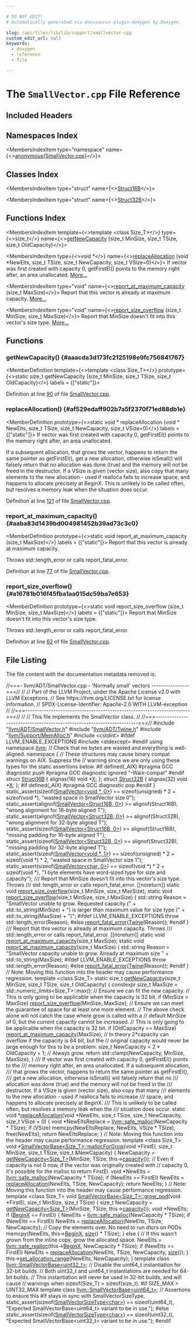 ```yaml
---

# DO NOT EDIT!
# Automatically generated via docusaurus-plugin-doxygen by Doxygen.

slug: /api/files/lib/lib/support/smallvector-cpp
custom_edit_url: null
keywords:
  - doxygen
  - reference
  - file

---
```





# The `SmallVector.cpp` File Reference

<DoxygenPage pluginConfig={pluginConfig}>



## Included Headers

<IncludesList>
<IncludesListItem
  filePath="llvm/ADT/SmallVector.h"
  permalink="/docs/api/files/include/include/llvm/include/llvm/adt/smallvector-h"
  isLocal="true" />
<IncludesListItem
  filePath="llvm/ADT/Twine.h"
  permalink="/docs/api/files/include/include/llvm/include/llvm/adt/twine-h"
  isLocal="true" />
<IncludesListItem
  filePath="llvm/Support/MemAlloc.h"
  permalink="/docs/api/files/include/include/llvm/include/llvm/support/memalloc-h"
  isLocal="true" />
<IncludesListItem
  filePath="cstdint"
  permalink=""
  isLocal="false" />
</IncludesList>

## Namespaces Index

<MembersIndex>

<MembersIndexItem
  type="namespace"
  name={<><a href="/docs/api/namespaces/anonymous-smallvector-cpp-">anonymous&#123;SmallVector.cpp&#125;</a></>}>
</MembersIndexItem>

</MembersIndex>

## Classes Index

<MembersIndex>

<MembersIndexItem
  type="struct"
  name={<><a href="/docs/api/structs/anonymous-namespace-smallvector-cpp-/struct16b">Struct16B</a></>}>
</MembersIndexItem>

<MembersIndexItem
  type="struct"
  name={<><a href="/docs/api/structs/anonymous-namespace-smallvector-cpp-/struct32b">Struct32B</a></>}>
</MembersIndexItem>

</MembersIndex>

## Functions Index

<MembersIndex>

<MembersIndexItem
  template={<>template &lt;class Size&#95;T&gt;</>}
  type={<>size&#95;t</>}
  name={<><a href="#aaacda3d173fc2125198e9fc756841767">getNewCapacity</a> (size&#95;t MinSize, size&#95;t TSize, size&#95;t OldCapacity)</>}>
</MembersIndexItem>

<MembersIndexItem
  type={<>void &#42;</>}
  name={<><a href="#af529edaff902b7a5f2370f71ed88db1e">replaceAllocation</a> (void &#42;NewElts, size&#95;t TSize, size&#95;t NewCapacity, size&#95;t VSize=0)</>}>
If vector was first created with capacity 0, getFirstEl() points to the memory right after, an area unallocated. <a href="#af529edaff902b7a5f2370f71ed88db1e">More...</a>
</MembersIndexItem>

<MembersIndexItem
  type="void"
  name={<><a href="#aaba83d1439bd004981452b39ad73c3c0">report&#95;at&#95;maximum&#95;capacity</a> (size&#95;t MaxSize)</>}>
Report that this vector is already at maximum capacity. <a href="#aaba83d1439bd004981452b39ad73c3c0">More...</a>
</MembersIndexItem>

<MembersIndexItem
  type="void"
  name={<><a href="#a16781b016f45fba1aa015dc59ba7e653">report&#95;size&#95;overflow</a> (size&#95;t MinSize, size&#95;t MaxSize)</>}>
Report that MinSize doesn&#39;t fit into this vector&#39;s size type. <a href="#a16781b016f45fba1aa015dc59ba7e653">More...</a>
</MembersIndexItem>

</MembersIndex>


<SectionDefinition>

## Functions

### getNewCapacity() {#aaacda3d173fc2125198e9fc756841767}

<MemberDefinition
  template={<>template &lt;class Size&#95;T&gt;</>}
  prototype={<>static size&#95;t getNewCapacity (size&#95;t MinSize, size&#95;t TSize, size&#95;t OldCapacity)</>}
  labels = {["static"]}>

Definition at line <a href="#l00090">90</a> of file <a href="/docs/api/files/lib/lib/support/smallvector-cpp">SmallVector.cpp</a>.
</MemberDefinition>

### replaceAllocation() {#af529edaff902b7a5f2370f71ed88db1e}

<MemberDefinition
  prototype={<>static void &#42; replaceAllocation (void &#42; NewElts, size&#95;t TSize, size&#95;t NewCapacity, size&#95;t VSize=0)</>}
  labels = {["static"]}>
If vector was first created with capacity 0, getFirstEl() points to the memory right after, an area unallocated.

If a subsequent allocation, that grows the vector, happens to return the same pointer as getFirstEl(), get a new allocation, otherwise isSmall() will falsely return that no allocation was done (true) and the memory will not be freed in the destructor. If a VSize is given (vector size), also copy that many elements to the new allocation - used if realloca fails to increase space, and happens to allocate precisely at BeginX. This is unlikely to be called often, but resolves a memory leak when the situation does occur.

Definition at line <a href="#l00121">121</a> of file <a href="/docs/api/files/lib/lib/support/smallvector-cpp">SmallVector.cpp</a>.
</MemberDefinition>

### report&#95;at&#95;maximum&#95;capacity() {#aaba83d1439bd004981452b39ad73c3c0}

<MemberDefinition
  prototype={<>static void report&#95;at&#95;maximum&#95;capacity (size&#95;t MaxSize)</>}
  labels = {["static"]}>
Report that this vector is already at maximum capacity.

Throws std::length&#95;error or calls report&#95;fatal&#95;error.

Definition at line <a href="#l00077">77</a> of file <a href="/docs/api/files/lib/lib/support/smallvector-cpp">SmallVector.cpp</a>.
</MemberDefinition>

### report&#95;size&#95;overflow() {#a16781b016f45fba1aa015dc59ba7e653}

<MemberDefinition
  prototype={<>static void report&#95;size&#95;overflow (size&#95;t MinSize, size&#95;t MaxSize)</>}
  labels = {["static"]}>
Report that MinSize doesn&#39;t fit into this vector&#39;s size type.

Throws std::length&#95;error or calls report&#95;fatal&#95;error.

Definition at line <a href="#l00062">62</a> of file <a href="/docs/api/files/lib/lib/support/smallvector-cpp">SmallVector.cpp</a>.
</MemberDefinition>

</SectionDefinition>

## File Listing

The file content with the documentation metadata removed is:

<ProgramListing>

<Link id="l00001" /><CodeLine lineNumber="1"><Highlight kind="comment">//===- llvm/ADT/SmallVector.cpp - &#39;Normally small&#39; vectors ----------------===//</Highlight><Highlight kind="normal"></Highlight></CodeLine>
<Link id="l00002" /><CodeLine lineNumber="2"><Highlight kind="normal"></Highlight><Highlight kind="comment">//</Highlight><Highlight kind="normal"></Highlight></CodeLine>
<Link id="l00003" /><CodeLine lineNumber="3"><Highlight kind="normal"></Highlight><Highlight kind="comment">// Part of the LLVM Project, under the Apache License v2.0 with LLVM Exceptions.</Highlight><Highlight kind="normal"></Highlight></CodeLine>
<Link id="l00004" /><CodeLine lineNumber="4"><Highlight kind="normal"></Highlight><Highlight kind="comment">// See https://llvm.org/LICENSE.txt for license information.</Highlight><Highlight kind="normal"></Highlight></CodeLine>
<Link id="l00005" /><CodeLine lineNumber="5"><Highlight kind="normal"></Highlight><Highlight kind="comment">// SPDX-License-Identifier: Apache-2.0 WITH LLVM-exception</Highlight><Highlight kind="normal"></Highlight></CodeLine>
<Link id="l00006" /><CodeLine lineNumber="6"><Highlight kind="normal"></Highlight><Highlight kind="comment">//</Highlight><Highlight kind="normal"></Highlight></CodeLine>
<Link id="l00007" /><CodeLine lineNumber="7"><Highlight kind="normal"></Highlight><Highlight kind="comment">//===----------------------------------------------------------------------===//</Highlight><Highlight kind="normal"></Highlight></CodeLine>
<Link id="l00008" /><CodeLine lineNumber="8"><Highlight kind="normal"></Highlight><Highlight kind="comment">//</Highlight><Highlight kind="normal"></Highlight></CodeLine>
<Link id="l00009" /><CodeLine lineNumber="9"><Highlight kind="normal"></Highlight><Highlight kind="comment">// This file implements the SmallVector class.</Highlight><Highlight kind="normal"></Highlight></CodeLine>
<Link id="l00010" /><CodeLine lineNumber="10"><Highlight kind="normal"></Highlight><Highlight kind="comment">//</Highlight><Highlight kind="normal"></Highlight></CodeLine>
<Link id="l00011" /><CodeLine lineNumber="11"><Highlight kind="normal"></Highlight><Highlight kind="comment">//===----------------------------------------------------------------------===//</Highlight><Highlight kind="normal"></Highlight></CodeLine>
<Link id="l00012" /><CodeLine lineNumber="12"><Highlight kind="normal"></Highlight></CodeLine>
<Link id="l00013" /><CodeLine lineNumber="13"><Highlight kind="normal"></Highlight><Highlight kind="preprocessor">#include &quot;<a href="/docs/api/files/include/include/llvm/include/llvm/adt/smallvector-h">llvm/ADT/SmallVector.h</a>&quot;</Highlight><Highlight kind="normal"></Highlight></CodeLine>
<Link id="l00014" /><CodeLine lineNumber="14"><Highlight kind="normal"></Highlight><Highlight kind="preprocessor">#include &quot;<a href="/docs/api/files/include/include/llvm/include/llvm/adt/twine-h">llvm/ADT/Twine.h</a>&quot;</Highlight><Highlight kind="normal"></Highlight></CodeLine>
<Link id="l00015" /><CodeLine lineNumber="15"><Highlight kind="normal"></Highlight><Highlight kind="preprocessor">#include &quot;<a href="/docs/api/files/include/include/llvm/include/llvm/support/memalloc-h">llvm/Support/MemAlloc.h</a>&quot;</Highlight><Highlight kind="normal"></Highlight></CodeLine>
<Link id="l00016" /><CodeLine lineNumber="16"><Highlight kind="normal"></Highlight><Highlight kind="preprocessor">#include &lt;cstdint&gt;</Highlight><Highlight kind="normal"></Highlight></CodeLine>
<Link id="l00017" /><CodeLine lineNumber="17"><Highlight kind="normal"></Highlight><Highlight kind="preprocessor">#ifdef LLVM&#95;ENABLE&#95;EXCEPTIONS</Highlight><Highlight kind="normal"></Highlight></CodeLine>
<Link id="l00018" /><CodeLine lineNumber="18"><Highlight kind="normal"></Highlight><Highlight kind="preprocessor">#include &lt;stdexcept&gt;</Highlight><Highlight kind="normal"></Highlight></CodeLine>
<Link id="l00019" /><CodeLine lineNumber="19"><Highlight kind="normal"></Highlight><Highlight kind="preprocessor">#endif</Highlight><Highlight kind="normal"></Highlight></CodeLine>
<Link id="l00020" /><CodeLine lineNumber="20"><Highlight kind="normal"></Highlight><Highlight kind="keyword">using namespace </Highlight><Highlight kind="normal"><a href="/docs/api/namespaces/llvm">llvm</a>;</Highlight></CodeLine>
<Link id="l00021" /><CodeLine lineNumber="21"><Highlight kind="normal"></Highlight></CodeLine>
<Link id="l00022" /><CodeLine lineNumber="22"><Highlight kind="normal"></Highlight><Highlight kind="comment">// Check that no bytes are wasted and everything is well-aligned.</Highlight><Highlight kind="normal"></Highlight></CodeLine>
<Link id="l00023" /><CodeLine lineNumber="23" lineLink="/docs/api/namespaces/anonymous-smallvector-cpp-"><Highlight kind="normal"></Highlight><Highlight kind="keyword">namespace </Highlight><Highlight kind="normal">&#123;</Highlight></CodeLine>
<Link id="l00024" /><CodeLine lineNumber="24"><Highlight kind="normal"></Highlight><Highlight kind="comment">// These structures may cause binary compat warnings on AIX. Suppress the</Highlight><Highlight kind="normal"></Highlight></CodeLine>
<Link id="l00025" /><CodeLine lineNumber="25"><Highlight kind="normal"></Highlight><Highlight kind="comment">// warning since we are only using these types for the static assertions below.</Highlight><Highlight kind="normal"></Highlight></CodeLine>
<Link id="l00026" /><CodeLine lineNumber="26"><Highlight kind="normal"></Highlight><Highlight kind="preprocessor">#if defined(&#95;AIX)</Highlight><Highlight kind="normal"></Highlight></CodeLine>
<Link id="l00027" /><CodeLine lineNumber="27"><Highlight kind="normal"></Highlight><Highlight kind="preprocessor">#pragma GCC diagnostic push</Highlight><Highlight kind="normal"></Highlight></CodeLine>
<Link id="l00028" /><CodeLine lineNumber="28"><Highlight kind="normal"></Highlight><Highlight kind="preprocessor">#pragma GCC diagnostic ignored &quot;-Waix-compat&quot;</Highlight><Highlight kind="normal"></Highlight></CodeLine>
<Link id="l00029" /><CodeLine lineNumber="29"><Highlight kind="normal"></Highlight><Highlight kind="preprocessor">#endif</Highlight><Highlight kind="normal"></Highlight></CodeLine>
<Link id="l00030" /><CodeLine lineNumber="30" lineLink="/docs/api/structs/anonymous-namespace-smallvector-cpp-/struct16b"><Highlight kind="normal"></Highlight><Highlight kind="keyword">struct </Highlight><Highlight kind="normal"><a href="/docs/api/structs/anonymous-namespace-smallvector-cpp-/struct16b">Struct16B</a> &#123;</Highlight></CodeLine>
<Link id="l00031" /><CodeLine lineNumber="31" lineLink="/docs/api/structs/anonymous-namespace-smallvector-cpp-/struct16b/#a4cee46c1ae2a60efffc3d4d6924dc1f6"><Highlight kind="normal">  </Highlight><Highlight kind="keyword">alignas</Highlight><Highlight kind="normal">(16) </Highlight><Highlight kind="keywordtype">void</Highlight><Highlight kind="normal"> &#42;<a href="/docs/api/structs/anonymous-namespace-smallvector-cpp-/struct16b/#a4cee46c1ae2a60efffc3d4d6924dc1f6">X</a>;</Highlight></CodeLine>
<Link id="l00032" /><CodeLine lineNumber="32"><Highlight kind="normal">&#125;;</Highlight></CodeLine>
<Link id="l00033" /><CodeLine lineNumber="33" lineLink="/docs/api/structs/anonymous-namespace-smallvector-cpp-/struct32b"><Highlight kind="normal"></Highlight><Highlight kind="keyword">struct </Highlight><Highlight kind="normal"><a href="/docs/api/structs/anonymous-namespace-smallvector-cpp-/struct32b">Struct32B</a> &#123;</Highlight></CodeLine>
<Link id="l00034" /><CodeLine lineNumber="34" lineLink="/docs/api/structs/anonymous-namespace-smallvector-cpp-/struct32b/#a9485bc9bb9362e2838850a346185c07e"><Highlight kind="normal">  </Highlight><Highlight kind="keyword">alignas</Highlight><Highlight kind="normal">(32) </Highlight><Highlight kind="keywordtype">void</Highlight><Highlight kind="normal"> &#42;<a href="/docs/api/structs/anonymous-namespace-smallvector-cpp-/struct32b/#a9485bc9bb9362e2838850a346185c07e">X</a>;</Highlight></CodeLine>
<Link id="l00035" /><CodeLine lineNumber="35"><Highlight kind="normal">&#125;;</Highlight></CodeLine>
<Link id="l00036" /><CodeLine lineNumber="36"><Highlight kind="normal"></Highlight><Highlight kind="preprocessor">#if defined(&#95;AIX)</Highlight><Highlight kind="normal"></Highlight></CodeLine>
<Link id="l00037" /><CodeLine lineNumber="37"><Highlight kind="normal"></Highlight><Highlight kind="preprocessor">#pragma GCC diagnostic pop</Highlight><Highlight kind="normal"></Highlight></CodeLine>
<Link id="l00038" /><CodeLine lineNumber="38"><Highlight kind="normal"></Highlight><Highlight kind="preprocessor">#endif</Highlight><Highlight kind="normal"></Highlight></CodeLine>
<Link id="l00039" /><CodeLine lineNumber="39"><Highlight kind="normal">&#125;</Highlight></CodeLine>
<Link id="l00040" /><CodeLine lineNumber="40"><Highlight kind="normal"></Highlight><Highlight kind="keyword">static&#95;assert</Highlight><Highlight kind="normal">(</Highlight><Highlight kind="keyword">sizeof</Highlight><Highlight kind="normal">(<a href="/docs/api/classes/llvm/smallvector">SmallVector&lt;void &#42;, 0&gt;</a>) ==</Highlight></CodeLine>
<Link id="l00041" /><CodeLine lineNumber="41"><Highlight kind="normal">                  </Highlight><Highlight kind="keyword">sizeof</Highlight><Highlight kind="normal">(unsigned) &#42; 2 + </Highlight><Highlight kind="keyword">sizeof</Highlight><Highlight kind="normal">(</Highlight><Highlight kind="keywordtype">void</Highlight><Highlight kind="normal"> &#42;),</Highlight></CodeLine>
<Link id="l00042" /><CodeLine lineNumber="42"><Highlight kind="normal">              </Highlight><Highlight kind="stringliteral">&quot;wasted space in SmallVector size 0&quot;</Highlight><Highlight kind="normal">);</Highlight></CodeLine>
<Link id="l00043" /><CodeLine lineNumber="43"><Highlight kind="normal"></Highlight><Highlight kind="keyword">static&#95;assert</Highlight><Highlight kind="normal">(</Highlight><Highlight kind="keyword">alignof</Highlight><Highlight kind="normal">(<a href="/docs/api/classes/llvm/smallvector">SmallVector&lt;Struct16B, 0&gt;</a>) &gt;= </Highlight><Highlight kind="keyword">alignof</Highlight><Highlight kind="normal">(Struct16B),</Highlight></CodeLine>
<Link id="l00044" /><CodeLine lineNumber="44"><Highlight kind="normal">              </Highlight><Highlight kind="stringliteral">&quot;wrong alignment for 16-byte aligned T&quot;</Highlight><Highlight kind="normal">);</Highlight></CodeLine>
<Link id="l00045" /><CodeLine lineNumber="45"><Highlight kind="normal"></Highlight><Highlight kind="keyword">static&#95;assert</Highlight><Highlight kind="normal">(</Highlight><Highlight kind="keyword">alignof</Highlight><Highlight kind="normal">(<a href="/docs/api/classes/llvm/smallvector">SmallVector&lt;Struct32B, 0&gt;</a>) &gt;= </Highlight><Highlight kind="keyword">alignof</Highlight><Highlight kind="normal">(Struct32B),</Highlight></CodeLine>
<Link id="l00046" /><CodeLine lineNumber="46"><Highlight kind="normal">              </Highlight><Highlight kind="stringliteral">&quot;wrong alignment for 32-byte aligned T&quot;</Highlight><Highlight kind="normal">);</Highlight></CodeLine>
<Link id="l00047" /><CodeLine lineNumber="47"><Highlight kind="normal"></Highlight><Highlight kind="keyword">static&#95;assert</Highlight><Highlight kind="normal">(</Highlight><Highlight kind="keyword">sizeof</Highlight><Highlight kind="normal">(<a href="/docs/api/classes/llvm/smallvector">SmallVector&lt;Struct16B, 0&gt;</a>) &gt;= </Highlight><Highlight kind="keyword">alignof</Highlight><Highlight kind="normal">(Struct16B),</Highlight></CodeLine>
<Link id="l00048" /><CodeLine lineNumber="48"><Highlight kind="normal">              </Highlight><Highlight kind="stringliteral">&quot;missing padding for 16-byte aligned T&quot;</Highlight><Highlight kind="normal">);</Highlight></CodeLine>
<Link id="l00049" /><CodeLine lineNumber="49"><Highlight kind="normal"></Highlight><Highlight kind="keyword">static&#95;assert</Highlight><Highlight kind="normal">(</Highlight><Highlight kind="keyword">sizeof</Highlight><Highlight kind="normal">(<a href="/docs/api/classes/llvm/smallvector">SmallVector&lt;Struct32B, 0&gt;</a>) &gt;= </Highlight><Highlight kind="keyword">alignof</Highlight><Highlight kind="normal">(Struct32B),</Highlight></CodeLine>
<Link id="l00050" /><CodeLine lineNumber="50"><Highlight kind="normal">              </Highlight><Highlight kind="stringliteral">&quot;missing padding for 32-byte aligned T&quot;</Highlight><Highlight kind="normal">);</Highlight></CodeLine>
<Link id="l00051" /><CodeLine lineNumber="51"><Highlight kind="normal"></Highlight><Highlight kind="keyword">static&#95;assert</Highlight><Highlight kind="normal">(</Highlight><Highlight kind="keyword">sizeof</Highlight><Highlight kind="normal">(<a href="/docs/api/classes/llvm/smallvector">SmallVector&lt;void &#42;, 1&gt;</a>) ==</Highlight></CodeLine>
<Link id="l00052" /><CodeLine lineNumber="52"><Highlight kind="normal">                  </Highlight><Highlight kind="keyword">sizeof</Highlight><Highlight kind="normal">(unsigned) &#42; 2 + </Highlight><Highlight kind="keyword">sizeof</Highlight><Highlight kind="normal">(</Highlight><Highlight kind="keywordtype">void</Highlight><Highlight kind="normal"> &#42;) &#42; 2,</Highlight></CodeLine>
<Link id="l00053" /><CodeLine lineNumber="53"><Highlight kind="normal">              </Highlight><Highlight kind="stringliteral">&quot;wasted space in SmallVector size 1&quot;</Highlight><Highlight kind="normal">);</Highlight></CodeLine>
<Link id="l00054" /><CodeLine lineNumber="54"><Highlight kind="normal"></Highlight></CodeLine>
<Link id="l00055" /><CodeLine lineNumber="55"><Highlight kind="normal"></Highlight><Highlight kind="keyword">static&#95;assert</Highlight><Highlight kind="normal">(</Highlight><Highlight kind="keyword">sizeof</Highlight><Highlight kind="normal">(<a href="/docs/api/classes/llvm/smallvector">SmallVector&lt;char, 0&gt;</a>) ==</Highlight></CodeLine>
<Link id="l00056" /><CodeLine lineNumber="56"><Highlight kind="normal">                  </Highlight><Highlight kind="keyword">sizeof</Highlight><Highlight kind="normal">(</Highlight><Highlight kind="keywordtype">void</Highlight><Highlight kind="normal"> &#42;) &#42; 2 + </Highlight><Highlight kind="keyword">sizeof</Highlight><Highlight kind="normal">(</Highlight><Highlight kind="keywordtype">void</Highlight><Highlight kind="normal"> &#42;),</Highlight></CodeLine>
<Link id="l00057" /><CodeLine lineNumber="57"><Highlight kind="normal">              </Highlight><Highlight kind="stringliteral">&quot;1 byte elements have word-sized type for size and capacity&quot;</Highlight><Highlight kind="normal">);</Highlight></CodeLine>
<Link id="l00058" /><CodeLine lineNumber="58"><Highlight kind="normal"></Highlight><Highlight kind="comment"></Highlight></CodeLine>
<Link id="l00059" /><CodeLine lineNumber="59"><Highlight kind="comment">/// Report that MinSize doesn&#39;t fit into this vector&#39;s size type. Throws</Highlight></CodeLine>
<Link id="l00060" /><CodeLine lineNumber="60"><Highlight kind="comment">/// std::length&#95;error or calls report&#95;fatal&#95;error.</Highlight><Highlight kind="normal"></Highlight></CodeLine>
<Link id="l00061" /><CodeLine lineNumber="61"><Highlight kind="normal">&#91;&#91;noreturn&#93;&#93; </Highlight><Highlight kind="keyword">static</Highlight><Highlight kind="normal"> </Highlight><Highlight kind="keywordtype">void</Highlight><Highlight kind="normal"> <a href="#a16781b016f45fba1aa015dc59ba7e653">report&#95;size&#95;overflow</a>(</Highlight><Highlight kind="keywordtype">size&#95;t</Highlight><Highlight kind="normal"> MinSize, </Highlight><Highlight kind="keywordtype">size&#95;t</Highlight><Highlight kind="normal"> MaxSize);</Highlight></CodeLine>
<Link id="l00062" /><CodeLine lineNumber="62" lineLink="#a16781b016f45fba1aa015dc59ba7e653"><Highlight kind="normal"></Highlight><Highlight kind="keyword">static</Highlight><Highlight kind="normal"> </Highlight><Highlight kind="keywordtype">void</Highlight><Highlight kind="normal"> <a href="#a16781b016f45fba1aa015dc59ba7e653">report&#95;size&#95;overflow</a>(</Highlight><Highlight kind="keywordtype">size&#95;t</Highlight><Highlight kind="normal"> MinSize, </Highlight><Highlight kind="keywordtype">size&#95;t</Highlight><Highlight kind="normal"> MaxSize) &#123;</Highlight></CodeLine>
<Link id="l00063" /><CodeLine lineNumber="63"><Highlight kind="normal">  std::string Reason = </Highlight><Highlight kind="stringliteral">&quot;SmallVector unable to grow. Requested capacity (&quot;</Highlight><Highlight kind="normal"> +</Highlight></CodeLine>
<Link id="l00064" /><CodeLine lineNumber="64"><Highlight kind="normal">                       std::to&#95;string(MinSize) +</Highlight></CodeLine>
<Link id="l00065" /><CodeLine lineNumber="65"><Highlight kind="normal">                       </Highlight><Highlight kind="stringliteral">&quot;) is larger than maximum value for size type (&quot;</Highlight><Highlight kind="normal"> +</Highlight></CodeLine>
<Link id="l00066" /><CodeLine lineNumber="66"><Highlight kind="normal">                       std::to&#95;string(MaxSize) + </Highlight><Highlight kind="stringliteral">&quot;)&quot;</Highlight><Highlight kind="normal">;</Highlight></CodeLine>
<Link id="l00067" /><CodeLine lineNumber="67"><Highlight kind="normal"></Highlight><Highlight kind="preprocessor">#ifdef LLVM&#95;ENABLE&#95;EXCEPTIONS</Highlight><Highlight kind="normal"></Highlight></CodeLine>
<Link id="l00068" /><CodeLine lineNumber="68"><Highlight kind="normal">  </Highlight><Highlight kind="keywordflow">throw</Highlight><Highlight kind="normal"> std::length&#95;error(Reason);</Highlight></CodeLine>
<Link id="l00069" /><CodeLine lineNumber="69" lineLink="/docs/api/classes/llvm/smallvectorbase/#a2c068750374c249c3498144297eda93c"><Highlight kind="normal"></Highlight><Highlight kind="preprocessor">#else</Highlight><Highlight kind="normal"></Highlight></CodeLine>
<Link id="l00070" /><CodeLine lineNumber="70"><Highlight kind="normal">  <a href="/docs/api/namespaces/llvm/#a7f2a3d4dcfee70225988aec53ff1e173">report&#95;fatal&#95;error</a>(<a href="/docs/api/classes/llvm/twine">Twine</a>(Reason));</Highlight></CodeLine>
<Link id="l00071" /><CodeLine lineNumber="71"><Highlight kind="normal"></Highlight><Highlight kind="preprocessor">#endif</Highlight><Highlight kind="normal"></Highlight></CodeLine>
<Link id="l00072" /><CodeLine lineNumber="72"><Highlight kind="normal">&#125;</Highlight></CodeLine>
<Link id="l00073" /><CodeLine lineNumber="73"><Highlight kind="normal"></Highlight><Highlight kind="comment"></Highlight></CodeLine>
<Link id="l00074" /><CodeLine lineNumber="74"><Highlight kind="comment">/// Report that this vector is already at maximum capacity. Throws</Highlight></CodeLine>
<Link id="l00075" /><CodeLine lineNumber="75" lineLink="/docs/api/classes/llvm/smallvectorbase/#a0fef5db8f0b473292cb9770075050da5"><Highlight kind="comment">/// std::length&#95;error or calls report&#95;fatal&#95;error.</Highlight><Highlight kind="normal"></Highlight></CodeLine>
<Link id="l00076" /><CodeLine lineNumber="76"><Highlight kind="normal">&#91;&#91;noreturn&#93;&#93; </Highlight><Highlight kind="keyword">static</Highlight><Highlight kind="normal"> </Highlight><Highlight kind="keywordtype">void</Highlight><Highlight kind="normal"> <a href="#aaba83d1439bd004981452b39ad73c3c0">report&#95;at&#95;maximum&#95;capacity</a>(</Highlight><Highlight kind="keywordtype">size&#95;t</Highlight><Highlight kind="normal"> MaxSize);</Highlight></CodeLine>
<Link id="l00077" /><CodeLine lineNumber="77" lineLink="#aaba83d1439bd004981452b39ad73c3c0"><Highlight kind="normal"></Highlight><Highlight kind="keyword">static</Highlight><Highlight kind="normal"> </Highlight><Highlight kind="keywordtype">void</Highlight><Highlight kind="normal"> <a href="#aaba83d1439bd004981452b39ad73c3c0">report&#95;at&#95;maximum&#95;capacity</a>(</Highlight><Highlight kind="keywordtype">size&#95;t</Highlight><Highlight kind="normal"> MaxSize) &#123;</Highlight></CodeLine>
<Link id="l00078" /><CodeLine lineNumber="78"><Highlight kind="normal">  std::string Reason =</Highlight></CodeLine>
<Link id="l00079" /><CodeLine lineNumber="79"><Highlight kind="normal">      </Highlight><Highlight kind="stringliteral">&quot;SmallVector capacity unable to grow. Already at maximum size &quot;</Highlight><Highlight kind="normal"> +</Highlight></CodeLine>
<Link id="l00080" /><CodeLine lineNumber="80"><Highlight kind="normal">      std::to&#95;string(MaxSize);</Highlight></CodeLine>
<Link id="l00081" /><CodeLine lineNumber="81"><Highlight kind="normal"></Highlight><Highlight kind="preprocessor">#ifdef LLVM&#95;ENABLE&#95;EXCEPTIONS</Highlight><Highlight kind="normal"></Highlight></CodeLine>
<Link id="l00082" /><CodeLine lineNumber="82"><Highlight kind="normal">  </Highlight><Highlight kind="keywordflow">throw</Highlight><Highlight kind="normal"> std::length&#95;error(Reason);</Highlight></CodeLine>
<Link id="l00083" /><CodeLine lineNumber="83"><Highlight kind="normal"></Highlight><Highlight kind="preprocessor">#else</Highlight><Highlight kind="normal"></Highlight></CodeLine>
<Link id="l00084" /><CodeLine lineNumber="84"><Highlight kind="normal">  <a href="/docs/api/namespaces/llvm/#a7f2a3d4dcfee70225988aec53ff1e173">report&#95;fatal&#95;error</a>(<a href="/docs/api/classes/llvm/twine">Twine</a>(Reason));</Highlight></CodeLine>
<Link id="l00085" /><CodeLine lineNumber="85"><Highlight kind="normal"></Highlight><Highlight kind="preprocessor">#endif</Highlight><Highlight kind="normal"></Highlight></CodeLine>
<Link id="l00086" /><CodeLine lineNumber="86"><Highlight kind="normal">&#125;</Highlight></CodeLine>
<Link id="l00087" /><CodeLine lineNumber="87"><Highlight kind="normal"></Highlight></CodeLine>
<Link id="l00088" /><CodeLine lineNumber="88"><Highlight kind="normal"></Highlight><Highlight kind="comment">// Note: Moving this function into the header may cause performance regression.</Highlight><Highlight kind="normal"></Highlight></CodeLine>
<Link id="l00089" /><CodeLine lineNumber="89"><Highlight kind="normal"></Highlight><Highlight kind="keyword">template</Highlight><Highlight kind="normal"> &lt;</Highlight><Highlight kind="keyword">class</Highlight><Highlight kind="normal"> Size&#95;T&gt;</Highlight></CodeLine>
<Link id="l00090" /><CodeLine lineNumber="90" lineLink="#aaacda3d173fc2125198e9fc756841767"><Highlight kind="normal"></Highlight><Highlight kind="keyword">static</Highlight><Highlight kind="normal"> </Highlight><Highlight kind="keywordtype">size&#95;t</Highlight><Highlight kind="normal"> <a href="#aaacda3d173fc2125198e9fc756841767">getNewCapacity</a>(</Highlight><Highlight kind="keywordtype">size&#95;t</Highlight><Highlight kind="normal"> MinSize, </Highlight><Highlight kind="keywordtype">size&#95;t</Highlight><Highlight kind="normal"> TSize, </Highlight><Highlight kind="keywordtype">size&#95;t</Highlight><Highlight kind="normal"> OldCapacity) &#123;</Highlight></CodeLine>
<Link id="l00091" /><CodeLine lineNumber="91"><Highlight kind="normal">  </Highlight><Highlight kind="keyword">constexpr</Highlight><Highlight kind="normal"> </Highlight><Highlight kind="keywordtype">size&#95;t</Highlight><Highlight kind="normal"> MaxSize = std::numeric&#95;limits&lt;Size&#95;T&gt;::max();</Highlight></CodeLine>
<Link id="l00092" /><CodeLine lineNumber="92"><Highlight kind="normal"></Highlight></CodeLine>
<Link id="l00093" /><CodeLine lineNumber="93"><Highlight kind="normal">  </Highlight><Highlight kind="comment">// Ensure we can fit the new capacity.</Highlight><Highlight kind="normal"></Highlight></CodeLine>
<Link id="l00094" /><CodeLine lineNumber="94"><Highlight kind="normal">  </Highlight><Highlight kind="comment">// This is only going to be applicable when the capacity is 32 bit.</Highlight><Highlight kind="normal"></Highlight></CodeLine>
<Link id="l00095" /><CodeLine lineNumber="95"><Highlight kind="normal">  </Highlight><Highlight kind="keywordflow">if</Highlight><Highlight kind="normal"> (MinSize &gt; MaxSize)</Highlight></CodeLine>
<Link id="l00096" /><CodeLine lineNumber="96"><Highlight kind="normal">    <a href="#a16781b016f45fba1aa015dc59ba7e653">report&#95;size&#95;overflow</a>(MinSize, MaxSize);</Highlight></CodeLine>
<Link id="l00097" /><CodeLine lineNumber="97"><Highlight kind="normal"></Highlight></CodeLine>
<Link id="l00098" /><CodeLine lineNumber="98"><Highlight kind="normal">  </Highlight><Highlight kind="comment">// Ensure we can meet the guarantee of space for at least one more element.</Highlight><Highlight kind="normal"></Highlight></CodeLine>
<Link id="l00099" /><CodeLine lineNumber="99"><Highlight kind="normal">  </Highlight><Highlight kind="comment">// The above check alone will not catch the case where grow is called with a</Highlight><Highlight kind="normal"></Highlight></CodeLine>
<Link id="l00100" /><CodeLine lineNumber="100"><Highlight kind="normal">  </Highlight><Highlight kind="comment">// default MinSize of 0, but the current capacity cannot be increased.</Highlight><Highlight kind="normal"></Highlight></CodeLine>
<Link id="l00101" /><CodeLine lineNumber="101"><Highlight kind="normal">  </Highlight><Highlight kind="comment">// This is only going to be applicable when the capacity is 32 bit.</Highlight><Highlight kind="normal"></Highlight></CodeLine>
<Link id="l00102" /><CodeLine lineNumber="102"><Highlight kind="normal">  </Highlight><Highlight kind="keywordflow">if</Highlight><Highlight kind="normal"> (OldCapacity == MaxSize)</Highlight></CodeLine>
<Link id="l00103" /><CodeLine lineNumber="103"><Highlight kind="normal">    <a href="#aaba83d1439bd004981452b39ad73c3c0">report&#95;at&#95;maximum&#95;capacity</a>(MaxSize);</Highlight></CodeLine>
<Link id="l00104" /><CodeLine lineNumber="104"><Highlight kind="normal"></Highlight></CodeLine>
<Link id="l00105" /><CodeLine lineNumber="105"><Highlight kind="normal">  </Highlight><Highlight kind="comment">// In theory 2&#42;capacity can overflow if the capacity is 64 bit, but the</Highlight><Highlight kind="normal"></Highlight></CodeLine>
<Link id="l00106" /><CodeLine lineNumber="106"><Highlight kind="normal">  </Highlight><Highlight kind="comment">// original capacity would never be large enough for this to be a problem.</Highlight><Highlight kind="normal"></Highlight></CodeLine>
<Link id="l00107" /><CodeLine lineNumber="107"><Highlight kind="normal">  </Highlight><Highlight kind="keywordtype">size&#95;t</Highlight><Highlight kind="normal"> NewCapacity = 2 &#42; OldCapacity + 1; </Highlight><Highlight kind="comment">// Always grow.</Highlight><Highlight kind="normal"></Highlight></CodeLine>
<Link id="l00108" /><CodeLine lineNumber="108"><Highlight kind="normal">  </Highlight><Highlight kind="keywordflow">return</Highlight><Highlight kind="normal"> std::clamp(NewCapacity, MinSize, MaxSize);</Highlight></CodeLine>
<Link id="l00109" /><CodeLine lineNumber="109"><Highlight kind="normal">&#125;</Highlight></CodeLine>
<Link id="l00110" /><CodeLine lineNumber="110"><Highlight kind="normal"></Highlight><Highlight kind="comment"></Highlight></CodeLine>
<Link id="l00111" /><CodeLine lineNumber="111"><Highlight kind="comment">/// If vector was first created with capacity 0, getFirstEl() points to the</Highlight></CodeLine>
<Link id="l00112" /><CodeLine lineNumber="112"><Highlight kind="comment">/// memory right after, an area unallocated. If a subsequent allocation,</Highlight></CodeLine>
<Link id="l00113" /><CodeLine lineNumber="113"><Highlight kind="comment">/// that grows the vector, happens to return the same pointer as getFirstEl(),</Highlight></CodeLine>
<Link id="l00114" /><CodeLine lineNumber="114"><Highlight kind="comment">/// get a new allocation, otherwise isSmall() will falsely return that no</Highlight></CodeLine>
<Link id="l00115" /><CodeLine lineNumber="115"><Highlight kind="comment">/// allocation was done (true) and the memory will not be freed in the</Highlight></CodeLine>
<Link id="l00116" /><CodeLine lineNumber="116"><Highlight kind="comment">/// destructor. If a VSize is given (vector size), also copy that many</Highlight></CodeLine>
<Link id="l00117" /><CodeLine lineNumber="117"><Highlight kind="comment">/// elements to the new allocation - used if realloca fails to increase</Highlight></CodeLine>
<Link id="l00118" /><CodeLine lineNumber="118"><Highlight kind="comment">/// space, and happens to allocate precisely at BeginX.</Highlight></CodeLine>
<Link id="l00119" /><CodeLine lineNumber="119"><Highlight kind="comment">/// This is unlikely to be called often, but resolves a memory leak when the</Highlight></CodeLine>
<Link id="l00120" /><CodeLine lineNumber="120"><Highlight kind="comment">/// situation does occur.</Highlight><Highlight kind="normal"></Highlight></CodeLine>
<Link id="l00121" /><CodeLine lineNumber="121" lineLink="#af529edaff902b7a5f2370f71ed88db1e"><Highlight kind="normal"></Highlight><Highlight kind="keyword">static</Highlight><Highlight kind="normal"> </Highlight><Highlight kind="keywordtype">void</Highlight><Highlight kind="normal"> &#42;<a href="#af529edaff902b7a5f2370f71ed88db1e">replaceAllocation</a>(</Highlight><Highlight kind="keywordtype">void</Highlight><Highlight kind="normal"> &#42;NewElts, </Highlight><Highlight kind="keywordtype">size&#95;t</Highlight><Highlight kind="normal"> TSize, </Highlight><Highlight kind="keywordtype">size&#95;t</Highlight><Highlight kind="normal"> NewCapacity,</Highlight></CodeLine>
<Link id="l00122" /><CodeLine lineNumber="122"><Highlight kind="normal">                               </Highlight><Highlight kind="keywordtype">size&#95;t</Highlight><Highlight kind="normal"> VSize = 0) &#123;</Highlight></CodeLine>
<Link id="l00123" /><CodeLine lineNumber="123"><Highlight kind="normal">  </Highlight><Highlight kind="keywordtype">void</Highlight><Highlight kind="normal"> &#42;NewEltsReplace = <a href="/docs/api/namespaces/llvm/#a8bb931812d78f470d4ca775ac8b88e61">llvm::safe&#95;malloc</a>(NewCapacity &#42; TSize);</Highlight></CodeLine>
<Link id="l00124" /><CodeLine lineNumber="124"><Highlight kind="normal">  </Highlight><Highlight kind="keywordflow">if</Highlight><Highlight kind="normal"> (VSize)</Highlight></CodeLine>
<Link id="l00125" /><CodeLine lineNumber="125"><Highlight kind="normal">    memcpy(NewEltsReplace, NewElts, VSize &#42; TSize);</Highlight></CodeLine>
<Link id="l00126" /><CodeLine lineNumber="126"><Highlight kind="normal">  free(NewElts);</Highlight></CodeLine>
<Link id="l00127" /><CodeLine lineNumber="127"><Highlight kind="normal">  </Highlight><Highlight kind="keywordflow">return</Highlight><Highlight kind="normal"> NewEltsReplace;</Highlight></CodeLine>
<Link id="l00128" /><CodeLine lineNumber="128"><Highlight kind="normal">&#125;</Highlight></CodeLine>
<Link id="l00129" /><CodeLine lineNumber="129"><Highlight kind="normal"></Highlight></CodeLine>
<Link id="l00130" /><CodeLine lineNumber="130"><Highlight kind="normal"></Highlight><Highlight kind="comment">// Note: Moving this function into the header may cause performance regression.</Highlight><Highlight kind="normal"></Highlight></CodeLine>
<Link id="l00131" /><CodeLine lineNumber="131"><Highlight kind="normal"></Highlight><Highlight kind="keyword">template</Highlight><Highlight kind="normal"> &lt;</Highlight><Highlight kind="keyword">class</Highlight><Highlight kind="normal"> Size&#95;T&gt;</Highlight></CodeLine>
<Link id="l00132" /><CodeLine lineNumber="132" lineLink="/docs/api/classes/llvm/smallvectorbase/#a2c068750374c249c3498144297eda93c"><Highlight kind="normal"></Highlight><Highlight kind="keywordtype">void</Highlight><Highlight kind="normal"> &#42;<a href="/docs/api/classes/llvm/smallvectorbase/#a2c068750374c249c3498144297eda93c">SmallVectorBase&lt;Size&#95;T&gt;::mallocForGrow</a>(</Highlight><Highlight kind="keywordtype">void</Highlight><Highlight kind="normal"> &#42;FirstEl, </Highlight><Highlight kind="keywordtype">size&#95;t</Highlight><Highlight kind="normal"> MinSize,</Highlight></CodeLine>
<Link id="l00133" /><CodeLine lineNumber="133"><Highlight kind="normal">                                             </Highlight><Highlight kind="keywordtype">size&#95;t</Highlight><Highlight kind="normal"> TSize,</Highlight></CodeLine>
<Link id="l00134" /><CodeLine lineNumber="134"><Highlight kind="normal">                                             </Highlight><Highlight kind="keywordtype">size&#95;t</Highlight><Highlight kind="normal"> &amp;NewCapacity) &#123;</Highlight></CodeLine>
<Link id="l00135" /><CodeLine lineNumber="135"><Highlight kind="normal">  NewCapacity = <a href="#aaacda3d173fc2125198e9fc756841767">getNewCapacity&lt;Size&#95;T&gt;</a>(MinSize, TSize, this-&gt;<a href="/docs/api/classes/llvm/smallvectorbase/#ad5cd3f01e0e643f56beff88ff86dd5da">capacity</a>());</Highlight></CodeLine>
<Link id="l00136" /><CodeLine lineNumber="136"><Highlight kind="normal">  </Highlight><Highlight kind="comment">// Even if capacity is not 0 now, if the vector was originally created with</Highlight><Highlight kind="normal"></Highlight></CodeLine>
<Link id="l00137" /><CodeLine lineNumber="137"><Highlight kind="normal">  </Highlight><Highlight kind="comment">// capacity 0, it&#39;s possible for the malloc to return FirstEl.</Highlight><Highlight kind="normal"></Highlight></CodeLine>
<Link id="l00138" /><CodeLine lineNumber="138"><Highlight kind="normal">  </Highlight><Highlight kind="keywordtype">void</Highlight><Highlight kind="normal"> &#42;NewElts = <a href="/docs/api/namespaces/llvm/#a8bb931812d78f470d4ca775ac8b88e61">llvm::safe&#95;malloc</a>(NewCapacity &#42; TSize);</Highlight></CodeLine>
<Link id="l00139" /><CodeLine lineNumber="139"><Highlight kind="normal">  </Highlight><Highlight kind="keywordflow">if</Highlight><Highlight kind="normal"> (NewElts == FirstEl)</Highlight></CodeLine>
<Link id="l00140" /><CodeLine lineNumber="140"><Highlight kind="normal">    NewElts = <a href="#af529edaff902b7a5f2370f71ed88db1e">replaceAllocation</a>(NewElts, TSize, NewCapacity);</Highlight></CodeLine>
<Link id="l00141" /><CodeLine lineNumber="141"><Highlight kind="normal">  </Highlight><Highlight kind="keywordflow">return</Highlight><Highlight kind="normal"> NewElts;</Highlight></CodeLine>
<Link id="l00142" /><CodeLine lineNumber="142"><Highlight kind="normal">&#125;</Highlight></CodeLine>
<Link id="l00143" /><CodeLine lineNumber="143"><Highlight kind="normal"></Highlight></CodeLine>
<Link id="l00144" /><CodeLine lineNumber="144"><Highlight kind="normal"></Highlight><Highlight kind="comment">// Note: Moving this function into the header may cause performance regression.</Highlight><Highlight kind="normal"></Highlight></CodeLine>
<Link id="l00145" /><CodeLine lineNumber="145"><Highlight kind="normal"></Highlight><Highlight kind="keyword">template</Highlight><Highlight kind="normal"> &lt;</Highlight><Highlight kind="keyword">class</Highlight><Highlight kind="normal"> Size&#95;T&gt;</Highlight></CodeLine>
<Link id="l00146" /><CodeLine lineNumber="146" lineLink="/docs/api/classes/llvm/smallvectorbase/#a0fef5db8f0b473292cb9770075050da5"><Highlight kind="normal"></Highlight><Highlight kind="keywordtype">void</Highlight><Highlight kind="normal"> <a href="/docs/api/classes/llvm/smallvectorbase/#a0fef5db8f0b473292cb9770075050da5">SmallVectorBase&lt;Size&#95;T&gt;::grow&#95;pod</a>(</Highlight><Highlight kind="keywordtype">void</Highlight><Highlight kind="normal"> &#42;FirstEl, </Highlight><Highlight kind="keywordtype">size&#95;t</Highlight><Highlight kind="normal"> MinSize,</Highlight></CodeLine>
<Link id="l00147" /><CodeLine lineNumber="147"><Highlight kind="normal">                                       </Highlight><Highlight kind="keywordtype">size&#95;t</Highlight><Highlight kind="normal"> TSize) &#123;</Highlight></CodeLine>
<Link id="l00148" /><CodeLine lineNumber="148"><Highlight kind="normal">  </Highlight><Highlight kind="keywordtype">size&#95;t</Highlight><Highlight kind="normal"> NewCapacity = <a href="#aaacda3d173fc2125198e9fc756841767">getNewCapacity&lt;Size&#95;T&gt;</a>(MinSize, TSize, this-&gt;<a href="/docs/api/classes/llvm/smallvectorbase/#ad5cd3f01e0e643f56beff88ff86dd5da">capacity</a>());</Highlight></CodeLine>
<Link id="l00149" /><CodeLine lineNumber="149"><Highlight kind="normal">  </Highlight><Highlight kind="keywordtype">void</Highlight><Highlight kind="normal"> &#42;NewElts;</Highlight></CodeLine>
<Link id="l00150" /><CodeLine lineNumber="150"><Highlight kind="normal">  </Highlight><Highlight kind="keywordflow">if</Highlight><Highlight kind="normal"> (<a href="/docs/api/classes/llvm/smallvectorbase/#aeae003355ebd5135c415924b38964abd">BeginX</a> == FirstEl) &#123;</Highlight></CodeLine>
<Link id="l00151" /><CodeLine lineNumber="151"><Highlight kind="normal">    NewElts = <a href="/docs/api/namespaces/llvm/#a8bb931812d78f470d4ca775ac8b88e61">llvm::safe&#95;malloc</a>(NewCapacity &#42; TSize);</Highlight></CodeLine>
<Link id="l00152" /><CodeLine lineNumber="152"><Highlight kind="normal">    </Highlight><Highlight kind="keywordflow">if</Highlight><Highlight kind="normal"> (NewElts == FirstEl)</Highlight></CodeLine>
<Link id="l00153" /><CodeLine lineNumber="153"><Highlight kind="normal">      NewElts = <a href="#af529edaff902b7a5f2370f71ed88db1e">replaceAllocation</a>(NewElts, TSize, NewCapacity);</Highlight></CodeLine>
<Link id="l00154" /><CodeLine lineNumber="154"><Highlight kind="normal"></Highlight></CodeLine>
<Link id="l00155" /><CodeLine lineNumber="155"><Highlight kind="normal">    </Highlight><Highlight kind="comment">// Copy the elements over.  No need to run dtors on PODs.</Highlight><Highlight kind="normal"></Highlight></CodeLine>
<Link id="l00156" /><CodeLine lineNumber="156"><Highlight kind="normal">    memcpy(NewElts, this-&gt;<a href="/docs/api/classes/llvm/smallvectorbase/#aeae003355ebd5135c415924b38964abd">BeginX</a>, <a href="/docs/api/files/lib/lib/target/lib/target/nvptx/nvvmreflect-cpp/#ac934769d93af95250952646a3829df4c">size</a>() &#42; TSize);</Highlight></CodeLine>
<Link id="l00157" /><CodeLine lineNumber="157"><Highlight kind="normal">  &#125; </Highlight><Highlight kind="keywordflow">else</Highlight><Highlight kind="normal"> &#123;</Highlight></CodeLine>
<Link id="l00158" /><CodeLine lineNumber="158"><Highlight kind="normal">    </Highlight><Highlight kind="comment">// If this wasn&#39;t grown from the inline copy, grow the allocated space.</Highlight><Highlight kind="normal"></Highlight></CodeLine>
<Link id="l00159" /><CodeLine lineNumber="159"><Highlight kind="normal">    NewElts = <a href="/docs/api/namespaces/llvm/#a9edff61a0e003a8bb37f5a12a8755cf2">llvm::safe&#95;realloc</a>(this-&gt;<a href="/docs/api/classes/llvm/smallvectorbase/#aeae003355ebd5135c415924b38964abd">BeginX</a>, NewCapacity &#42; TSize);</Highlight></CodeLine>
<Link id="l00160" /><CodeLine lineNumber="160"><Highlight kind="normal">    </Highlight><Highlight kind="keywordflow">if</Highlight><Highlight kind="normal"> (NewElts == FirstEl)</Highlight></CodeLine>
<Link id="l00161" /><CodeLine lineNumber="161"><Highlight kind="normal">      NewElts = <a href="#af529edaff902b7a5f2370f71ed88db1e">replaceAllocation</a>(NewElts, TSize, NewCapacity, <a href="/docs/api/files/lib/lib/target/lib/target/nvptx/nvvmreflect-cpp/#ac934769d93af95250952646a3829df4c">size</a>());</Highlight></CodeLine>
<Link id="l00162" /><CodeLine lineNumber="162"><Highlight kind="normal">  &#125;</Highlight></CodeLine>
<Link id="l00163" /><CodeLine lineNumber="163"><Highlight kind="normal"></Highlight></CodeLine>
<Link id="l00164" /><CodeLine lineNumber="164"><Highlight kind="normal">  this-&gt;<a href="/docs/api/classes/llvm/smallvectorbase/#a435b1238f81c19cd3bd557fe9af58ed9">set&#95;allocation&#95;range</a>(NewElts, NewCapacity);</Highlight></CodeLine>
<Link id="l00165" /><CodeLine lineNumber="165"><Highlight kind="normal">&#125;</Highlight></CodeLine>
<Link id="l00166" /><CodeLine lineNumber="166"><Highlight kind="normal"></Highlight></CodeLine>
<Link id="l00167" /><CodeLine lineNumber="167"><Highlight kind="normal"></Highlight><Highlight kind="keyword">template</Highlight><Highlight kind="normal"> </Highlight><Highlight kind="keyword">class </Highlight><Highlight kind="normal"><a href="/docs/api/classes/llvm/smallvectorbase">llvm::SmallVectorBase&lt;uint32&#95;t&gt;</a>;</Highlight></CodeLine>
<Link id="l00168" /><CodeLine lineNumber="168"><Highlight kind="normal"></Highlight></CodeLine>
<Link id="l00169" /><CodeLine lineNumber="169"><Highlight kind="normal"></Highlight><Highlight kind="comment">// Disable the uint64&#95;t instantiation for 32-bit builds.</Highlight><Highlight kind="normal"></Highlight></CodeLine>
<Link id="l00170" /><CodeLine lineNumber="170"><Highlight kind="normal"></Highlight><Highlight kind="comment">// Both uint32&#95;t and uint64&#95;t instantiations are needed for 64-bit builds.</Highlight><Highlight kind="normal"></Highlight></CodeLine>
<Link id="l00171" /><CodeLine lineNumber="171"><Highlight kind="normal"></Highlight><Highlight kind="comment">// This instantiation will never be used in 32-bit builds, and will cause</Highlight><Highlight kind="normal"></Highlight></CodeLine>
<Link id="l00172" /><CodeLine lineNumber="172"><Highlight kind="normal"></Highlight><Highlight kind="comment">// warnings when sizeof(Size&#95;T) &gt; sizeof(size&#95;t).</Highlight><Highlight kind="normal"></Highlight></CodeLine>
<Link id="l00173" /><CodeLine lineNumber="173"><Highlight kind="normal"></Highlight><Highlight kind="preprocessor">#if SIZE&#95;MAX &gt; UINT32&#95;MAX</Highlight><Highlight kind="normal"></Highlight></CodeLine>
<Link id="l00174" /><CodeLine lineNumber="174"><Highlight kind="normal"></Highlight><Highlight kind="keyword">template</Highlight><Highlight kind="normal"> </Highlight><Highlight kind="keyword">class </Highlight><Highlight kind="normal"><a href="/docs/api/classes/llvm/smallvectorbase">llvm::SmallVectorBase&lt;uint64&#95;t&gt;</a>;</Highlight></CodeLine>
<Link id="l00175" /><CodeLine lineNumber="175"><Highlight kind="normal"></Highlight></CodeLine>
<Link id="l00176" /><CodeLine lineNumber="176"><Highlight kind="normal"></Highlight><Highlight kind="comment">// Assertions to ensure this #if stays in sync with SmallVectorSizeType.</Highlight><Highlight kind="normal"></Highlight></CodeLine>
<Link id="l00177" /><CodeLine lineNumber="177"><Highlight kind="normal"></Highlight><Highlight kind="keyword">static&#95;assert</Highlight><Highlight kind="normal">(</Highlight><Highlight kind="keyword">sizeof</Highlight><Highlight kind="normal">(<a href="/docs/api/namespaces/llvm/#a8c03fc5361775d8b9c9412745110274b">SmallVectorSizeType&lt;char&gt;</a>) == </Highlight><Highlight kind="keyword">sizeof</Highlight><Highlight kind="normal">(uint64&#95;t),</Highlight></CodeLine>
<Link id="l00178" /><CodeLine lineNumber="178"><Highlight kind="normal">              </Highlight><Highlight kind="stringliteral">&quot;Expected SmallVectorBase&lt;uint64&#95;t&gt; variant to be in use.&quot;</Highlight><Highlight kind="normal">);</Highlight></CodeLine>
<Link id="l00179" /><CodeLine lineNumber="179"><Highlight kind="normal"></Highlight><Highlight kind="preprocessor">#else</Highlight><Highlight kind="normal"></Highlight></CodeLine>
<Link id="l00180" /><CodeLine lineNumber="180"><Highlight kind="normal"></Highlight><Highlight kind="keyword">static&#95;assert</Highlight><Highlight kind="normal">(</Highlight><Highlight kind="keyword">sizeof</Highlight><Highlight kind="normal">(<a href="/docs/api/namespaces/llvm/#a8c03fc5361775d8b9c9412745110274b">SmallVectorSizeType&lt;char&gt;</a>) == </Highlight><Highlight kind="keyword">sizeof</Highlight><Highlight kind="normal">(uint32&#95;t),</Highlight></CodeLine>
<Link id="l00181" /><CodeLine lineNumber="181"><Highlight kind="normal">              </Highlight><Highlight kind="stringliteral">&quot;Expected SmallVectorBase&lt;uint32&#95;t&gt; variant to be in use.&quot;</Highlight><Highlight kind="normal">);</Highlight></CodeLine>
<Link id="l00182" /><CodeLine lineNumber="182"><Highlight kind="normal"></Highlight><Highlight kind="preprocessor">#endif</Highlight></CodeLine>

</ProgramListing>

</DoxygenPage>
